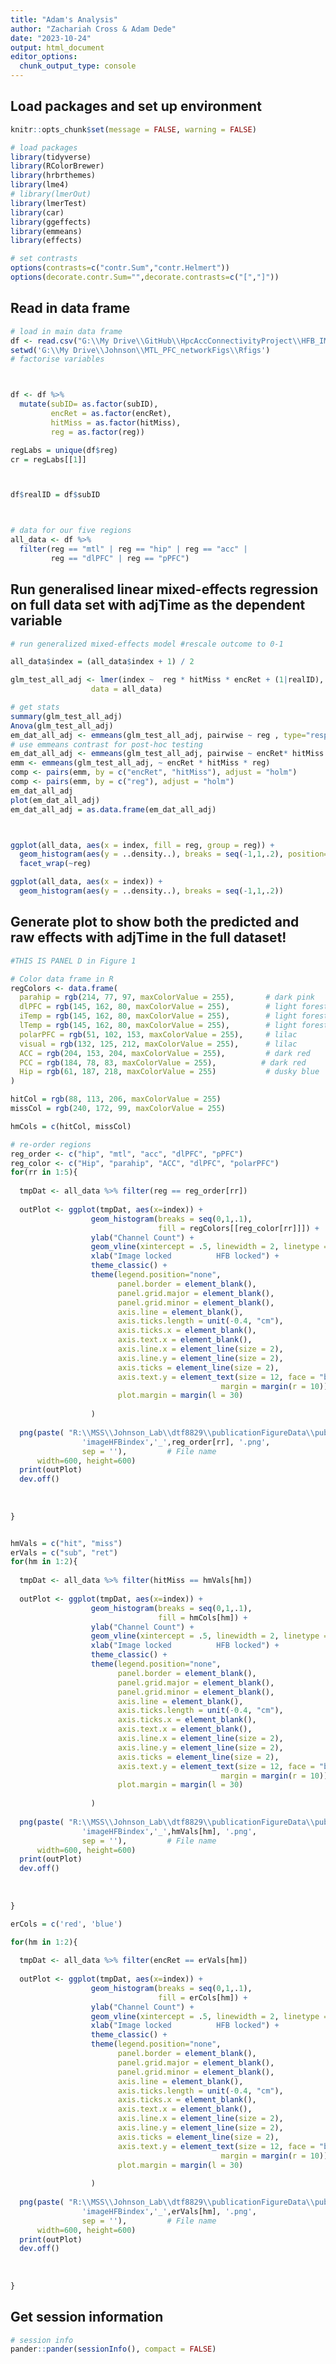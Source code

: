 ```yaml
---
title: "Adam's Analysis"
author: "Zachariah Cross & Adam Dede"
date: "2023-10-24"
output: html_document
editor_options: 
  chunk_output_type: console
---
```


## Load packages and set up environment

```r

knitr::opts_chunk$set(message = FALSE, warning = FALSE)

# load packages
library(tidyverse)
library(RColorBrewer)
library(hrbrthemes)
library(lme4)
# library(lmerOut)
library(lmerTest)
library(car)
library(ggeffects)
library(emmeans)
library(effects)

# set contrasts
options(contrasts=c("contr.Sum","contr.Helmert"))
options(decorate.contr.Sum="",decorate.contrasts=c("[","]"))

```

## Read in data frame

```r

# load in main data frame
df <- read.csv("G:\\My Drive\\GitHub\\HpcAccConnectivityProject\\HFB_IMG_index2.csv", header = T)
setwd('G:\\My Drive\\Johnson\\MTL_PFC_networkFigs\\Rfigs')
# factorise variables



df <- df %>%
  mutate(subID= as.factor(subID),
         encRet = as.factor(encRet),
         hitMiss = as.factor(hitMiss),
         reg = as.factor(reg)) 

regLabs = unique(df$reg)
cr = regLabs[[1]]



df$realID = df$subID



# data for our five regions
all_data <- df %>% 
  filter(reg == "mtl" | reg == "hip" | reg == "acc" | 
         reg == "dlPFC" | reg == "pPFC")

```


## Run generalised linear mixed-effects regression on full data set with adjTime as the dependent variable

```r


# run generalized mixed-effects model #rescale outcome to 0-1 

all_data$index = (all_data$index + 1) / 2

glm_test_all_adj <- lmer(index ~  reg * hitMiss * encRet + (1|realID), 
                  data = all_data)

# get stats
summary(glm_test_all_adj)
Anova(glm_test_all_adj)
em_dat_all_adj <- emmeans(glm_test_all_adj, pairwise ~ reg , type="response", adjust = "holm")
# use emmeans contrast for post-hoc testing
em_dat_all_adj <- emmeans(glm_test_all_adj, pairwise ~ encRet* hitMiss * reg , type="response", adjust = "holm")
emm <- emmeans(glm_test_all_adj, ~ encRet * hitMiss * reg)
comp <- pairs(emm, by = c("encRet", "hitMiss"), adjust = "holm")
comp <- pairs(emm, by = c("reg"), adjust = "holm")
em_dat_all_adj
plot(em_dat_all_adj)
em_dat_all_adj = as.data.frame(em_dat_all_adj)



ggplot(all_data, aes(x = index, fill = reg, group = reg)) + 
  geom_histogram(aes(y = ..density..), breaks = seq(-1,1,.2), position="identity") + 
  facet_wrap(~reg)

ggplot(all_data, aes(x = index)) + 
  geom_histogram(aes(y = ..density..), breaks = seq(-1,1,.2)) 


```

## Generate plot to show both the predicted and raw effects with adjTime in the full dataset! 

```r

#THIS IS PANEL D in Figure 1

# Color data frame in R
regColors <- data.frame(
  parahip = rgb(214, 77, 97, maxColorValue = 255),       # dark pink
  dlPFC = rgb(145, 162, 80, maxColorValue = 255),        # light forest green
  iTemp = rgb(145, 162, 80, maxColorValue = 255),        # light forest green
  lTemp = rgb(145, 162, 80, maxColorValue = 255),        # light forest green
  polarPFC = rgb(51, 102, 153, maxColorValue = 255),     # lilac
  visual = rgb(132, 125, 212, maxColorValue = 255),      # lilac
  ACC = rgb(204, 153, 204, maxColorValue = 255),         # dark red
  PCC = rgb(184, 78, 83, maxColorValue = 255),          # dark red
  Hip = rgb(61, 187, 218, maxColorValue = 255)           # dusky blue
)

hitCol = rgb(88, 113, 206, maxColorValue = 255) 
missCol = rgb(240, 172, 99, maxColorValue = 255)

hmCols = c(hitCol, missCol)

# re-order regions
reg_order <- c("hip", "mtl", "acc", "dlPFC", "pPFC")
reg_color <- c("Hip", "parahip", "ACC", "dlPFC", "polarPFC")
for(rr in 1:5){
 
  tmpDat <- all_data %>% filter(reg == reg_order[rr])
    
  outPlot <- ggplot(tmpDat, aes(x=index)) + 
                  geom_histogram(breaks = seq(0,1,.1), 
                                 fill = regColors[[reg_color[rr]]]) +
                  ylab("Channel Count") +
                  geom_vline(xintercept = .5, linewidth = 2, linetype = 'dashed')+
                  xlab("Image locked          HFB locked") +
                  theme_classic() +
                  theme(legend.position="none",
                        panel.border = element_blank(),
                        panel.grid.major = element_blank(),
                        panel.grid.minor = element_blank(),
                        axis.line = element_blank(),
                        axis.ticks.length = unit(-0.4, "cm"),
                        axis.ticks.x = element_blank(),
                        axis.text.x = element_blank(),
                        axis.line.x = element_line(size = 2),  
                        axis.line.y = element_line(size = 2),
                        axis.ticks = element_line(size = 2),
                        axis.text.y = element_text(size = 12, face = "bold", 
                                               margin = margin(r = 10)),
                        plot.margin = margin(l = 30)  
                  
                  )
    
  png(paste( "R:\\MSS\\Johnson_Lab\\dtf8829\\publicationFigureData\\pubFigs\\" ,
                'imageHFBindex','_',reg_order[rr], '.png', 
                sep = ''),         # File name
      width=600, height=600)
  print(outPlot)
  dev.off()
  
  
  
}


hmVals = c("hit", "miss")
erVals = c("sub", "ret")
for(hm in 1:2){
 
  tmpDat <- all_data %>% filter(hitMiss == hmVals[hm])
    
  outPlot <- ggplot(tmpDat, aes(x=index)) + 
                  geom_histogram(breaks = seq(0,1,.1), 
                                 fill = hmCols[hm]) +
                  ylab("Channel Count") +
                  geom_vline(xintercept = .5, linewidth = 2, linetype = 'dashed')+
                  xlab("Image locked          HFB locked") +
                  theme_classic() +
                  theme(legend.position="none",
                        panel.border = element_blank(),
                        panel.grid.major = element_blank(),
                        panel.grid.minor = element_blank(),
                        axis.line = element_blank(),
                        axis.ticks.length = unit(-0.4, "cm"),
                        axis.ticks.x = element_blank(),
                        axis.text.x = element_blank(),
                        axis.line.x = element_line(size = 2),  
                        axis.line.y = element_line(size = 2),
                        axis.ticks = element_line(size = 2),
                        axis.text.y = element_text(size = 12, face = "bold", 
                                               margin = margin(r = 10)),
                        plot.margin = margin(l = 30)  
                  
                  )
    
  png(paste( "R:\\MSS\\Johnson_Lab\\dtf8829\\publicationFigureData\\pubFigs\\" ,
                'imageHFBindex','_',hmVals[hm], '.png', 
                sep = ''),         # File name
      width=600, height=600)
  print(outPlot)
  dev.off()
  
  
  
}

erCols = c('red', 'blue')

for(hm in 1:2){
 
  tmpDat <- all_data %>% filter(encRet == erVals[hm])
    
  outPlot <- ggplot(tmpDat, aes(x=index)) + 
                  geom_histogram(breaks = seq(0,1,.1), 
                                 fill = erCols[hm]) +
                  ylab("Channel Count") +
                  geom_vline(xintercept = .5, linewidth = 2, linetype = 'dashed')+
                  xlab("Image locked          HFB locked") +
                  theme_classic() +
                  theme(legend.position="none",
                        panel.border = element_blank(),
                        panel.grid.major = element_blank(),
                        panel.grid.minor = element_blank(),
                        axis.line = element_blank(),
                        axis.ticks.length = unit(-0.4, "cm"),
                        axis.ticks.x = element_blank(),
                        axis.text.x = element_blank(),
                        axis.line.x = element_line(size = 2),  
                        axis.line.y = element_line(size = 2),
                        axis.ticks = element_line(size = 2),
                        axis.text.y = element_text(size = 12, face = "bold", 
                                               margin = margin(r = 10)),
                        plot.margin = margin(l = 30)  
                  
                  )
    
  png(paste( "R:\\MSS\\Johnson_Lab\\dtf8829\\publicationFigureData\\pubFigs\\" ,
                'imageHFBindex','_',erVals[hm], '.png', 
                sep = ''),         # File name
      width=600, height=600)
  print(outPlot)
  dev.off()
  
  
  
}

```

## Get session information

```r
# session info
pander::pander(sessionInfo(), compact = FALSE)
```

